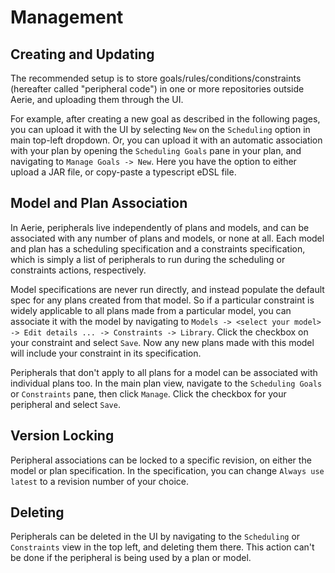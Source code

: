 # Management

## Creating and Updating

The recommended setup is to store goals/rules/conditions/constraints (hereafter called "peripheral code")
in one or more repositories outside Aerie, and uploading
them through the UI.

For example, after creating a new goal as described in the following pages, you can upload it with the UI by selecting
`New` on the `Scheduling` option in main top-left dropdown. Or, you can upload it with an automatic association with your
plan by opening the `Scheduling Goals` pane in your plan, and navigating to `Manage Goals -> New`. Here you have the
option to either upload a JAR file, or copy-paste a typescript eDSL file.

## Model and Plan Association

In Aerie, peripherals live independently of plans and models, and can be associated with
any number of plans and models, or none at all. Each model and plan has a scheduling specification and a constraints
specification, which is simply a list of peripherals to run during the scheduling or constraints actions, respectively.

Model specifications are never run directly, and instead populate the default spec for any plans created from that model.
So if a particular constraint is widely applicable to all plans made from a particular model, you can associate it with
the model by navigating to `Models -> <select your model> -> Edit details ... -> Constraints -> Library`. Click the checkbox
on your constraint and select `Save`. Now any new plans made with this model will include your constraint in its specification.

Peripherals that don't apply to all plans for a model can be associated with individual plans too. In the main plan view,
navigate to the `Scheduling Goals` or `Constraints` pane, then click `Manage`. Click the checkbox for your peripheral and
select `Save`.

## Version Locking

Peripheral associations can be locked to a specific revision, on either the model or plan specification. In the specification,
you can change `Always use latest` to a revision number of your choice.

## Deleting

Peripherals can be deleted in the UI by navigating to the `Scheduling` or `Constraints` view in the top left, and deleting
them there. This action can't be done if the peripheral is being used by a plan or model.
